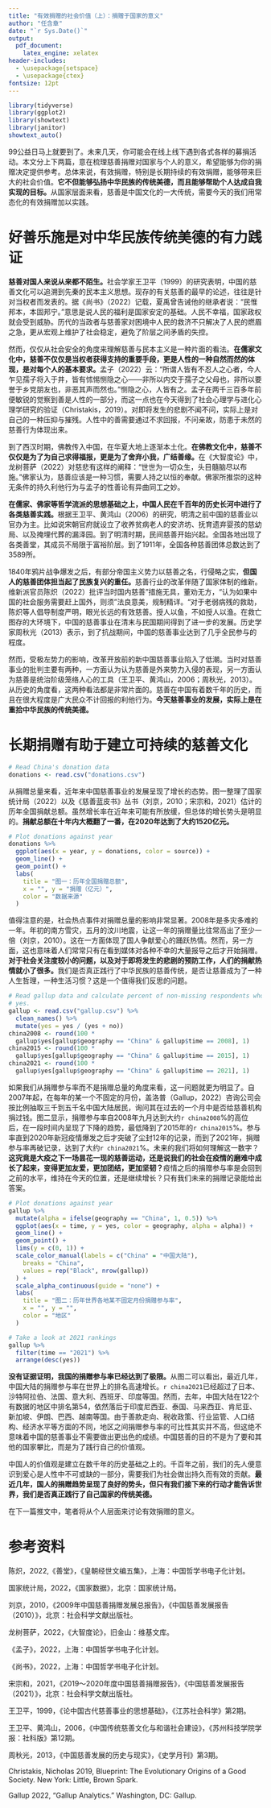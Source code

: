 ```yaml
---
title: "有效捐赠的社会价值（上）：捐赠于国家的意义"
author: "任含章"
date: "`r Sys.Date()`"
output:
  pdf_document: 
    latex_engine: xelatex
header-includes:
  - \usepackage{setspace}
  - \usepackage{ctex}
fontsize: 12pt
---
```


\singlespacing

```r
library(tidyverse)
library(ggplot2)
library(showtext)
library(janitor)
showtext_auto()
```

\doublespacing

\setlength\parindent{24pt}

99公益日马上就要到了。未来几天，你可能会在线上线下遇到各式各样的募捐活动。本文分上下两篇，意在梳理慈善捐赠对国家与个人的意义，希望能够为你的捐赠决定提供参考。总体来说，有效捐赠，特别是长期持续的有效捐赠，能够带来巨大的社会价值。**它不但能够弘扬中华民族的传统美德，而且能够帮助个人达成自我实现的目标。**从国家层面来看，慈善是中国文化的一大传统，需要今天的我们用常态化的有效捐赠加以实践。

# 好善乐施是对中华民族传统美德的有力践证

**慈善对国人来说从来都不陌生。**社会学家王卫平（1999）的研究表明，中国的慈善文化可以追溯到先秦的民本主义思想。现存的有关慈善的最早的论述，往往是针对当权者而发表的。据《尚书》（2022）记载，夏禹曾告诫他的继承者说："民惟邦本，本固邦宁。"意思是说人民的福利是国家安定的基础。人民不幸福，国家政权就会受到威胁。历代的当政者与慈善家对困境中人民的救济不只解决了人民的燃眉之急，更从宏观上维护了社会稳定，避免了阶层之间矛盾的失控。

然而，仅仅从社会安全的角度来理解慈善与民本主义是一种片面的看法。**在儒家文化中，慈善不仅仅是当权者获得支持的重要手段，更是人性的一种自然而然的体现，是对每个人的基本要求。**孟子（2022）云："所谓人皆有不忍人之心者，今人乍见孺子将入于井，皆有怵惕恻隐之心------非所以内交于孺子之父母也，非所以要誉于乡党朋友也，非恶其声而然也。"恻隐之心，人皆有之。孟子在两千三百多年前便敏锐的觉察到善是人性的一部分，而这一点也在今天得到了社会心理学与进化心理学研究的验证（Christakis，2019）。对即将发生的悲剧不闻不问，实际上是对自己的一种压抑与摧残。人性中的善需要通过不求回报，不问亲故，防患于未然的慈善行为体现出来。

到了西汉时期，佛教传入中国，在华夏大地上逐渐本土化。**在佛教文化中，慈善不仅仅是为了为自己求得福报，更是为了舍弃小我，广结善缘。**在《大智度论》中，龙树菩萨（2022）对慈悲有这样的阐释："世世为一切众生，头目髓脑尽以布施。"佛家认为，慈善应该是一种习惯，需要人持之以恒的奉献。佛家所推崇的这种无条件的持久利他行为与孟子的性善论有异曲同工之妙。

**在儒家、佛家等哲学流派的思想基础之上，中国人民在千百年的历史长河中进行了各类慈善实践。**根据王卫平、黄鸿山（2006）的研究，明清之前中国的慈善业以官办为主。比如说宋朝官府就设立了收养贫病老人的安济坊、抚育遗弃婴孩的慈幼局、以及掩埋代葬的漏泽园。到了明清时期，民间慈善开始兴起。全国各地出现了各类善堂，其成员不局限于富裕阶层。到了1911年，全国各种慈善团体总数达到了3589所。

1840年鸦片战争爆发之后，有部分帝国主义势力以慈善之名，行侵略之实，**但国人的慈善团体担当起了民族复兴的重任。**慈善行业的改革伴随了国家体制的维新。维新派官员陈炽（2022）批评当时国内慈善"措施无具，董劝无方，"认为如果中国的社会服务需要赶上国外，则须"法良意美，规制精详。"对于老弱病残的救助，陈炽等人倡导制度严明，眼光长远的有效慈善。授人以鱼，不如授人以渔。在救亡图存的大环境下，中国的慈善事业在清末与民国期间得到了进一步的发展。历史学家周秋光（2013）表示，到了抗战期间，中国的慈善事业达到了几乎全民参与的程度。

然而，受极左势力的影响，改革开放前的新中国慈善事业陷入了低潮。当时对慈善事业的批判主要有两种，一方面认为认为慈善是外来势力入侵的表现，另一方面认为慈善是统治阶级笼络人心的工具（王卫平、黄鸿山，2006；周秋光，2013）。从历史的角度看，这两种看法都是非常片面的。慈善在中国有着数千年的历史，而且在很大程度是广大民众不计回报的利他行为。**今天慈善事业的发展，实际上是在重拾中华民族的传统美德。**

# 长期捐赠有助于建立可持续的慈善文化

\singlespacing

```r
# Read China's donation data
donations <- read.csv("donations.csv")
```

\doublespacing

从捐赠总量来看，近年来中国慈善事业的发展呈现了增长的态势。图一整理了国家统计局（2022）以及《慈善蓝皮书》丛书（刘京，2010；宋宗和，2021）估计的历年全国捐献总额。虽然增长率在近年来可能有所放缓，但总体的增长势头是明显的。**捐献总额在十年内大概翻了一番，在2020年达到了大约1520亿元。**

\singlespacing

```r
# Plot donations against year
donations %>%
  ggplot(aes(x = year, y = donations, color = source)) +
  geom_line() +
  geom_point() +
  labs(
    title = "图一：历年全国捐赠总额",
    x = "", y = "捐赠（亿元）",
    color = "数据来源"
  )
```

\doublespacing

值得注意的是，社会热点事件对捐赠总量的影响非常显著。2008年是多灾多难的一年。年初的南方雪灾，五月的汶川地震，让这一年的捐赠量比往常高出了至少一倍（刘京，2010）。这在一方面体现了国人争献爱心的踊跃热情。然而，另一方面，这也意味着人们常常只有在看到媒体对各种不幸的大量报导之后才开始捐赠。**对于社会关注度较小的问题，以及对于即将发生的悲剧的预防工作，人们的捐献热情就小了很多。**我们是否真正践行了中华民族的慈善传统，是否让慈善成为了一种人生哲理，一种生活习惯？这是一个值得我们反思的问题。

\singlespacing

```r
# Read gallup data and calculate percent of non-missing respondents who said
# yes.
gallup <- read.csv("gallup.csv") %>%
  clean_names() %>%
  mutate(yes = yes / (yes + no))
china2008 <- round(100 *
  gallup$yes[gallup$geography == "China" & gallup$time == 2008], 1)
china2015 <- round(100 *
  gallup$yes[gallup$geography == "China" & gallup$time == 2015], 1)
china2021 <- round(100 *
  gallup$yes[gallup$geography == "China" & gallup$time == 2021], 1)

```

\doublespacing

如果我们从捐赠参与率而不是捐赠总量的角度来看，这一问题就更为明显了。自2007年起，在每年的某一个不固定的月份，盖洛普（Gallup，2022）咨询公司会按比例抽取三千到五千名中国大陆居民，询问其在过去的一个月中是否给慈善机构捐过钱。图二显示，捐赠参与率自2008年九月达到大约`r china2008`%的高位后，在一段时间内呈现了下降的趋势，最低降到了2015年的`r china2015`%。参与率直到2020年新冠疫情爆发之后才突破了尘封12年的记录，而到了2021年，捐赠参与率再破记录，达到了大约`r china2021`%。未来的我们将如何理解这一数字？**这究竟是大疫之下一场昙花一现的慈善运动，还是说我们的社会在疫情的磨难中成长了起来，变得更加友爱，更加团结，更加坚韧？**疫情之后的捐赠参与率是会回到之前的水平，维持在今天的位置，还是继续增长？只有我们未来的捐赠记录能给出答案。

\singlespacing

```r
# Plot donations against year
gallup %>%
  mutate(alpha = ifelse(geography == "China", 1, 0.5)) %>%
  ggplot(aes(x = time, y = yes, color = geography, alpha = alpha)) +
  geom_line() +
  geom_point() +
  lims(y = c(0, 1)) +
  scale_color_manual(labels = c("China" = "中国大陆"),
    breaks = "China",
    values = rep("Black", nrow(gallup))
  ) +
  scale_alpha_continuous(guide = "none") +
  labs(
    title = "图二：历年世界各地某不固定月份捐赠参与率",
    x = "", y = "",
    color = "地区"
  )
```

```r
# Take a look at 2021 rankings
gallup %>%
  filter(time == "2021") %>%
  arrange(desc(yes))
```

\doublespacing

**没有证据证明，我国的捐赠参与率已经达到了极限。**从图二可以看出，最近几年，中国大陆的捐赠参与率在世界上的排名高速增长。`r china2021`已经超过了日本、沙特阿拉伯、法国、意大利、西班牙、印度等国。然而，去年，中国大陆在122个有数据的地区中排名第54，依然落后于印度尼西亚、泰国、马来西亚、肯尼亚、新加坡、伊朗、巴西、越南等国。由于善款走向、税收政策、行业监管、人口结构、经济水平等方面的不同，地区之间捐赠参与率的可比性其实并不高，但这绝不意味着中国的慈善事业不需要做出更出色的成绩。中国慈善的目的不是为了要和其他的国家攀比，而是为了践行自己的价值观。

中国人的价值观是建立在数千年的历史基础之上的。千百年之前，我们的先人便意识到爱心是人性中不可或缺的一部分，需要我们为社会做出持久而有效的贡献。**最近几年，国人的捐赠趋势呈现了良好的势头，但只有我们接下来的行动才能告诉世界，我们是否真正践行了自己国家的传统美德。**

在下一篇推文中，笔者将从个人层面来讨论有效捐赠的意义。

# 参考资料

陈炽，2022,《善堂》，《皇朝经世文编五集》，上海：中国哲学书电子化计划。

国家统计局，2022，《国家数据》，北京：国家统计局。

刘京，2010，《2009年中国慈善捐赠发展总报告》，《中国慈善发展报告（2010）》，北京：社会科学文献出版社。

龙树菩萨，2022，《大智度论》，旧金山：维基文库。

《孟子》，2022，上海：中国哲学书电子化计划。

《尚书》，2022，上海：中国哲学书电子化计划。

宋宗和，2021，《2019～2020年度中国慈善捐赠报告》，《中国慈善发展报告（2021）》，北京：社会科学文献出版社。

王卫平，1999，《论中国古代慈善事业的思想基础》，《江苏社会科学》第2期。

王卫平、黄鸿山，2006，《中国传统慈善文化与和谐社会建设》，《苏州科技学院学报：社科版》第12期。

周秋光，2013，《中国慈善发展的历史与现实》，《史学月刊》第3期。

Christakis, Nicholas 2019, Blueprint: The Evolutionary Origins of a Good Society. New York: Little, Brown Spark.

Gallup 2022, "Gallup Analytics." Washington, DC: Gallup.
